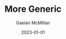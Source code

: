 ---
title: 'More Generic'
author: 'Gaelan McMillan'
excerpt: "This very website! A custom-designed, content-driven portfolio website made with React and Next.js."
date: '2023-01-01'
thumbnail: '/images/projects/GenericPicture.png'
tags: ['React.js', 'Next.js', 'Sass', 'CI/CD']
languages: ['JavaScript', 'HTML', 'CSS']
---